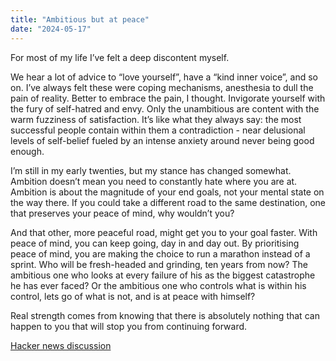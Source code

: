 ```yaml
---
title: "Ambitious but at peace"
date: "2024-05-17"
---
```


For most of my life I've felt a deep discontent myself.

We hear a lot of advice to "love yourself", have a "kind inner voice", and so on. I've always felt these were coping mechanisms, anesthesia to dull the pain of reality. Better to embrace the pain, I thought. Invigorate yourself with the fury of self-hatred and envy. Only the unambitious are content with the warm fuzziness of satisfaction. It's like what they always say: the most successful people contain within them a contradiction - near delusional levels of self-belief fueled by an intense anxiety around never being good enough.

I'm still in my early twenties, but my stance has changed somewhat. Ambition doesn't mean you need to constantly hate where you are at. Ambition is about the magnitude of your end goals, not your mental state on the way there. If you could take a different road to the same destination, one that preserves your peace of mind, why wouldn't you?

And that other, more peaceful road, might get you to your goal faster. With peace of mind, you can keep going, day in and day out. By prioritising peace of mind, you are making the choice to run a marathon instead of a sprint. Who will be fresh-headed and grinding, ten years from now? The ambitious one who looks at every failure of his as the biggest catastrophe he has ever faced? Or the ambitious one who controls what is within his control, lets go of what is not, and is at peace with himself?

Real strength comes from knowing that there is absolutely nothing that can happen to you that will stop you from continuing forward.

[Hacker news discussion](https://news.ycombinator.com/item?id=40389480)